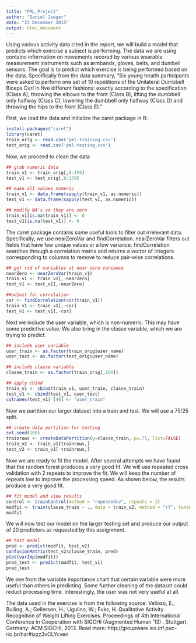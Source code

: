 ```yaml
---
title: "PML_Project"
author: "Daniel Jaeger"
date: "23 December 2015"
output: html_document
---
```


Using various activity data cited in the report, we will build a model that predicts which exercise a subject is performing.  The data we are using contains information on movements recored by various wearable measurement instruments such as armbands, gloves, belts, and dumbell sensors.  The goal is to predict which exercise is being performed based on the data.  Specifically from the data summary, "Six young health participants were asked to perform one set of 10 repetitions of the Unilateral Dumbbell Biceps Curl in five different fashions: exactly according to the specification (Class A), throwing the elbows to the front (Class B), lifting the dumbbell only halfway (Class C), lowering the dumbbell only halfway (Class D) and throwing the hips to the front (Class E)."


First, we load the data and initialize the caret package in R:
```r
install.packages("caret")
library(caret)
train_orig <- read.csv('pml-training.csv')
test_orig <- read.csv('pml-testing.csv')
```

Now, we proceed to clean the data
```r
## grab numeric data
train_v1 <- train_orig[,8:159]
test_v1 <- test_orig[,8:159]

## make all values numeric
train_v1 <- data.frame(sapply(train_v1, as.numeric))
test_v1 <- data.frame(sapply(test_v1, as.numeric))

## modify NA's so they are zero
train_v1[is.na(train_v1)] <- 0
test_v1[is.na(test_v1)] <- 0
```

The caret package contains some useful tools to filter out irrelevant data.  Specifically, we use nearZeroVar and findCorrelation.  nearZeroVar filters out fields that have few unique values or a low variance.  findCorrelation searches through a correlation matrix and returns a vector of integers corresponding to columns to remove to reduce pair-wise correlations.
```r
## get rid of variables at near zero variance
nearZero <- nearZeroVar(train_v1)
train_v1 <- train_v1[,-nearZero]
test_v1 <- test_v1[,-nearZero]

##adjust for correlation
cor <- findCorrelation(cor(train_v1))
train_v1 <- train_v1[,-cor]
test_v1 <- test_v1[,-cor]
```

Next we include the user variable, which is non-numeric.  This may have some predictive value.  We also bring in the classe variable, which we are trying to predict.
```r
## include user variable
user_train <- as.factor(train_orig$user_name)
user_test <- as.factor(test_orig$user_name)

## include classe variable
classe_train <- as.factor(train_orig[,160])

## apply cbind
train_v1 <- cbind(train_v1, user_train, classe_train)
test_v1 <- cbind(test_v1, user_test)
colnames(test_v1) [46] <- "user_train"
```

Now we partition our larger dataset into a train and test.  We will use a 75/25 split.
```r
## create data partition for testing
set.seed(100)
trainrows <- createDataPartition(y=classe_train, p=.75, list=FALSE)
train_v2 <- train_v1[trainrows,]
test_v2 <- train_v1[-trainrows,]
```

Now we are ready to fit the model.  After several attempts we have found that the random forest produces a very good fit.  We will use repeated cross validation with 2 repeats to improve the fit.  We will keep the number of repeats low to improve the processing speed.  As shown below, the results produce a very good fit.
```r
## fit model and view results
control <- trainControl(method = "repeatedcv", repeats = 2)
modfit <- train(classe_train ~ ., data = train_v2, method = "rf", tuneLength=1)
modfit
```

We will now test our model on the larger testing set and produce our output of 20 predictors as requested by this assignment.
```r
## test model
pred <- predict(modfit, test_v2)
confusionMatrix(test_v2$classe_train, pred)
plot(varImp(modfit))
pred_test <- predict(modfit, test_v1)
pred_test
```
We see from the variable importance chart that certain variable were more useful than others in predicting.  Some further cleaning of the dataset could reduct processing time.  Interestingly, the user was not very useful at all.

The data used in the exercise is from the following source:
Velloso, E.; Bulling, A.; Gellersen, H.; Ugulino, W.; Fuks, H. Qualitative Activity Recognition of Weight Lifting Exercises. Proceedings of 4th International Conference in Cooperation with SIGCHI (Augmented Human '13) . Stuttgart, Germany: ACM SIGCHI, 2013.
Read more: http://groupware.les.inf.puc-rio.br/har#ixzz3vCLYcven